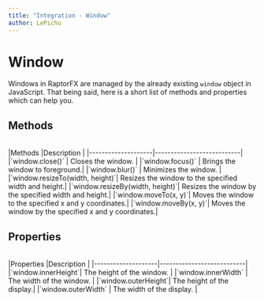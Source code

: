```yaml
---
title: "Integration - Window"
author: LePichu
---
```



<Embed
	title="RaptorFX | Integration - Window!"
	description="Welcome to the documentation for RaptorFX!"
/>

# Window 
Windows in RaptorFX are managed by the already existing `window` object in JavaScript. That being said, here is a short list of methods and properties which can help you.

## Methods
<br />
|Methods             |Description                |
|--------------------|---------------------------|
|`window.close()`    | Closes the window.        |
|`window.focus()`    | Brings the window to foreground.|
|`window.blur()`     | Minimizes the window.     |
|`window.resizeTo(width, height)`| Resizes the window to the specified width and height.|
|`window.resizeBy(width, height)`| Resizes the window by the specified width and height.|
|`window.moveTo(x, y)`| Moves the window to the specified x and y coordinates.|
|`window.moveBy(x, y)`| Moves the window by the specified x and y coordinates.|
<br />

## Properties
<br />
|Properties          |Description                |
|--------------------|---------------------------|
|`window.innerHeight`| The height of the window. |
|`window.innerWidth` | The width of the window.  |
|`window.outerHeight`| The height of the display.|
|`window.outerWidth` | The width of the display. |
<br />